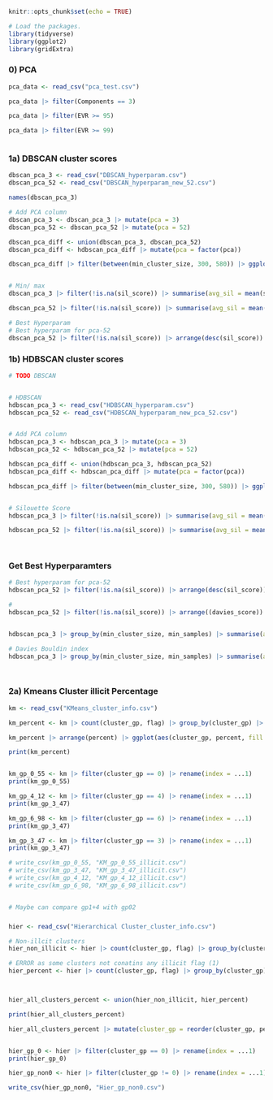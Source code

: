
```r
knitr::opts_chunk$set(echo = TRUE)
```

```r
# Load the packages.
library(tidyverse)
library(ggplot2)
library(gridExtra)
```


### 0) PCA

```r

pca_data <- read_csv("pca_test.csv")

pca_data |> filter(Components == 3)

pca_data |> filter(EVR >= 95)

pca_data |> filter(EVR >= 99)



```




### 1a)  DBSCAN cluster scores
```r

dbscan_pca_3 <- read_csv("DBSCAN_hyperparam.csv")
dbscan_pca_52 <- read_csv("DBSCAN_hyperparam_new_52.csv")

names(dbscan_pca_3)

# Add PCA column
dbscan_pca_3 <- dbscan_pca_3 |> mutate(pca = 3)
dbscan_pca_52 <- dbscan_pca_52 |> mutate(pca = 52)

dbscan_pca_diff <- union(dbscan_pca_3, dbscan_pca_52)
dbscan_pca_diff <- hdbscan_pca_diff |> mutate(pca = factor(pca))

dbscan_pca_diff |> filter(between(min_cluster_size, 300, 580)) |> ggplot(aes(x = min_cluster_size, y = sil_score, color = pca)) + geom_line()


# Min/ max
dbscan_pca_3 |> filter(!is.na(sil_score)) |> summarise(avg_sil = mean(sil_score), min_sil = min(sil_score), max_sil = max(sil_score), min_davies = min(davies_score), max_davies = max(davies_score))

dbscan_pca_52 |> filter(!is.na(sil_score)) |> summarise(avg_sil = mean(sil_score), min_sil = min(sil_score), max_sil = max(sil_score), min_davies = min(davies_score), max_davies = max(davies_score))

# Best Hyperparam
# Best hyperparam for pca-52
dbscan_pca_52 |> filter(!is.na(sil_score)) |> arrange(desc(sil_score)) |> select(eps, min_samples, sil_score, davies_score)

```




### 1b)  HDBSCAN cluster scores

```r


# TODO DBSCAN


# HDBSCAN
hdbscan_pca_3 <- read_csv("HDBSCAN_hyperparam.csv")
hdbscan_pca_52 <- read_csv("HDBSCAN_hyperparam_new_pca_52.csv")


# Add PCA column
hdbscan_pca_3 <- hdbscan_pca_3 |> mutate(pca = 3)
hdbscan_pca_52 <- hdbscan_pca_52 |> mutate(pca = 52)

hdbscan_pca_diff <- union(hdbscan_pca_3, hdbscan_pca_52)
hdbscan_pca_diff <- hdbscan_pca_diff |> mutate(pca = factor(pca))

hdbscan_pca_diff |> filter(between(min_cluster_size, 300, 580)) |> ggplot(aes(x = min_cluster_size, y = sil_score, color = pca)) + geom_line()


# Silouette Score
hdbscan_pca_3 |> filter(!is.na(sil_score)) |> summarise(avg_sil = mean(sil_score), min_sil = min(sil_score), max_sil = max(sil_score), min_davies = min(davies_score), max_davies = max(davies_score))

hdbscan_pca_52 |> filter(!is.na(sil_score)) |> summarise(avg_sil = mean(sil_score), min_sil = min(sil_score), max_sil = max(sil_score), min_davies = min(davies_score), max_davies = max(davies_score))

	


```


### Get Best Hyperparamters
```r

# Best hyperparam for pca-52
hdbscan_pca_52 |> filter(!is.na(sil_score)) |> arrange(desc(sil_score)) |> select(min_cluster_size, min_samples, sil_score, davies_score)

# 
hdbscan_pca_52 |> filter(!is.na(sil_score)) |> arrange((davies_score)) |> select(min_cluster_size, min_samples, sil_score, davies_score)


hdbscan_pca_3 |> group_by(min_cluster_size, min_samples) |> summarise(avg_sil = mean(sil_score), max_sil = max(sil_score)) |> arrange(desc(max_sil))

# Davies Bouldin index
hdbscan_pca_3 |> group_by(min_cluster_size, min_samples) |> summarise(avg_sil = mean(sil_score), max_sil = max(sil_score)) |> arrange(desc(max_sil))




```






### 2a) Kmeans Cluster illicit Percentage

```r

km <- read_csv("KMeans_cluster_info.csv")

km_percent <- km |> count(cluster_gp, flag) |> group_by(cluster_gp) |> mutate(sum = sum(n)) |> ungroup() |> filter(flag == 1) |> group_by(cluster_gp) |> mutate(percent = n / sum * 100) |> select(cluster_gp, sum, percent)

km_percent |> arrange(percent) |> ggplot(aes(cluster_gp, percent, fill = "blue")) + geom_col() + labs(x = "Clusters", y = "Percentage of illicit accounts (%)", title = "Percentage of illicit account in K-Means Clusters") + scale_fill_manual(values = c("#F8786D")) + theme(legend.position = "none") + coord_flip()

print(km_percent)


km_gp_0_55 <- km |> filter(cluster_gp == 0) |> rename(index = ...1)
print(km_gp_0_55)

km_gp_4_12 <- km |> filter(cluster_gp == 4) |> rename(index = ...1)
print(km_gp_3_47)

km_gp_6_98 <- km |> filter(cluster_gp == 6) |> rename(index = ...1)
print(km_gp_3_47)

km_gp_3_47 <- km |> filter(cluster_gp == 3) |> rename(index = ...1)
print(km_gp_3_47)

# write_csv(km_gp_0_55, "KM_gp_0_55_illicit.csv")
# write_csv(km_gp_3_47, "KM_gp_3_47_illicit.csv")
# write_csv(km_gp_4_12, "KM_gp_4_12_illicit.csv")
# write_csv(km_gp_6_98, "KM_gp_6_98_illicit.csv")


# Maybe can compare gp1+4 with gp02

```


### 


```r
hier <- read_csv("Hierarchical Cluster_cluster_info.csv")

# Non-illcit clusters
hier_non_illicit <- hier |> count(cluster_gp, flag) |> group_by(cluster_gp) |> mutate(sum = sum(n)) |> ungroup() |> filter(flag == 0 & n == sum) |> mutate(percent = 0) |> select(cluster_gp, sum, percent)

# ERROR as some clusters not conatins any illicit flag (1)
hier_percent <- hier |> count(cluster_gp, flag) |> group_by(cluster_gp) |> mutate(sum = sum(n)) |> ungroup() |> filter(flag == 1) |> group_by(cluster_gp) |> mutate(percent = n / sum * 100) |> select(cluster_gp, sum, percent)



hier_all_clusters_percent <- union(hier_non_illicit, hier_percent)

print(hier_all_clusters_percent)

hier_all_clusters_percent |> mutate(cluster_gp = reorder(cluster_gp, percent)) |> ggplot(aes(cluster_gp, percent, fill = "blue")) + geom_col() + labs(x = "Clusters", y = "Percentage of illicit accounts (%)", title = "Percentage of illicit account in Hierarchical Clusters") + scale_fill_manual(values = c("#F8786D", "#0DBFC4")) + theme(legend.position = "none") + coord_flip()


hier_gp_0 <- hier |> filter(cluster_gp == 0) |> rename(index = ...1)
print(hier_gp_0)

hier_gp_non0 <- hier |> filter(cluster_gp != 0) |> rename(index = ...1)

write_csv(hier_gp_non0, "Hier_gp_non0.csv")





```




